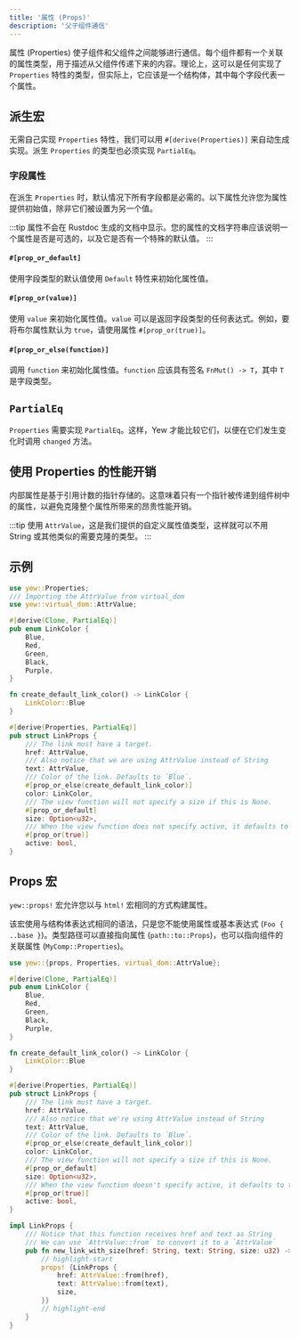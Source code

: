 ```yaml
---
title: '属性 (Props)'
description: '父子组件通信'
---
```


属性 (Properties) 使子组件和父组件之间能够进行通信。每个组件都有一个关联的属性类型，用于描述从父组件传递下来的内容。理论上，这可以是任何实现了 `Properties` 特性的类型，但实际上，它应该是一个结构体，其中每个字段代表一个属性。

## 派生宏

无需自己实现 `Properties` 特性，我们可以用 `#[derive(Properties)]` 来自动生成实现。派生 `Properties` 的类型也必须实现 `PartialEq`。

### 字段属性

在派生 `Properties` 时，默认情况下所有字段都是必需的。以下属性允许您为属性提供初始值，除非它们被设置为另一个值。

:::tip
属性不会在 Rustdoc 生成的文档中显示。您的属性的文档字符串应该说明一个属性是否是可选的，以及它是否有一个特殊的默认值。
:::

#### `#[prop_or_default]`

使用字段类型的默认值使用 `Default` 特性来初始化属性值。

#### `#[prop_or(value)]`

使用 `value` 来初始化属性值。`value` 可以是返回字段类型的任何表达式。例如，要将布尔属性默认为 `true`，请使用属性 `#[prop_or(true)]`。

#### `#[prop_or_else(function)]`

调用 `function` 来初始化属性值。`function` 应该具有签名 `FnMut() -> T`，其中 `T` 是字段类型。

## `PartialEq`

`Properties` 需要实现 `PartialEq`。这样，Yew 才能比较它们，以便在它们发生变化时调用 `changed` 方法。

## 使用 Properties 的性能开销

内部属性是基于引用计数的指针存储的。这意味着只有一个指针被传递到组件树中的属性，以避免克隆整个属性所带来的昂贵性能开销。

:::tip
使用 `AttrValue`，这是我们提供的自定义属性值类型，这样就可以不用 String 或其他类似的需要克隆的类型。
:::

## 示例

```rust
use yew::Properties;
/// Importing the AttrValue from virtual_dom
use yew::virtual_dom::AttrValue;

#[derive(Clone, PartialEq)]
pub enum LinkColor {
    Blue,
    Red,
    Green,
    Black,
    Purple,
}

fn create_default_link_color() -> LinkColor {
    LinkColor::Blue
}

#[derive(Properties, PartialEq)]
pub struct LinkProps {
    /// The link must have a target.
    href: AttrValue,
    /// Also notice that we are using AttrValue instead of String
    text: AttrValue,
    /// Color of the link. Defaults to `Blue`.
    #[prop_or_else(create_default_link_color)]
    color: LinkColor,
    /// The view function will not specify a size if this is None.
    #[prop_or_default]
    size: Option<u32>,
    /// When the view function does not specify active, it defaults to true.
    #[prop_or(true)]
    active: bool,
}
```

## Props 宏

`yew::props!` 宏允许您以与 `html!` 宏相同的方式构建属性。

该宏使用与结构体表达式相同的语法，只是您不能使用属性或基本表达式 (`Foo { ..base }`)。类型路径可以直接指向属性 (`path::to::Props`)，也可以指向组件的关联属性 (`MyComp::Properties`)。

```rust
use yew::{props, Properties, virtual_dom::AttrValue};

#[derive(Clone, PartialEq)]
pub enum LinkColor {
    Blue,
    Red,
    Green,
    Black,
    Purple,
}

fn create_default_link_color() -> LinkColor {
    LinkColor::Blue
}

#[derive(Properties, PartialEq)]
pub struct LinkProps {
    /// The link must have a target.
    href: AttrValue,
    /// Also notice that we're using AttrValue instead of String
    text: AttrValue,
    /// Color of the link. Defaults to `Blue`.
    #[prop_or_else(create_default_link_color)]
    color: LinkColor,
    /// The view function will not specify a size if this is None.
    #[prop_or_default]
    size: Option<u32>,
    /// When the view function doesn't specify active, it defaults to true.
    #[prop_or(true)]
    active: bool,
}

impl LinkProps {
    /// Notice that this function receives href and text as String
    /// We can use `AttrValue::from` to convert it to a `AttrValue`
    pub fn new_link_with_size(href: String, text: String, size: u32) -> Self {
        // highlight-start
        props! {LinkProps {
            href: AttrValue::from(href),
            text: AttrValue::from(text),
            size,
        }}
        // highlight-end
    }
}
```
